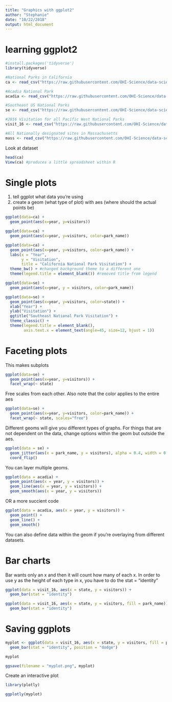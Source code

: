 ```yaml
---
title: "Graphics with ggplot2"
author: "Stephanie"
date: "10/22/2018"
output: html_document
---
```


# learning ggplot2
```r

#install.packages('tidyverse')
library(tidyverse)

#National Parks in California
ca <- read_csv("https://raw.githubusercontent.com/OHI-Science/data-science-training/master/data/ca.csv") 

#Acadia National Park
acadia <- read_csv("https://raw.githubusercontent.com/OHI-Science/data-science-training/master/data/acadia.csv")

#Southeast US National Parks
se <- read_csv("https://raw.githubusercontent.com/OHI-Science/data-science-training/master/data/se.csv")

#2016 Visitation for all Pacific West National Parks
visit_16 <- read_csv("https://raw.githubusercontent.com/OHI-Science/data-science-training/master/data/visit_16.csv")

#All Nationally designated sites in Massachusetts
mass <- read_csv("https://raw.githubusercontent.com/OHI-Science/data-science-training/master/data/mass.csv")

```

Look at dataset

```r
head(ca)
View(ca) #produces a little spreadsheet within R
```

# Single plots

1. tell ggplot what data you're using
2. create a geom (what type of plot) with aes (where should the actual points be)

```r
ggplot(data=ca) +
  geom_point(aes(x=year, y=visitors))
```

```r
ggplot(data=ca) +
  geom_point(aes(x=year, y=visitors, color=park_name))
```

```r
ggplot(data=ca) +
  geom_point(aes(x=year, y=visitors, color=park_name)) +
  labs(x = "Year",
       y = "Visitation",
       title = "California National Park Visitation") +
  theme_bw() + #changed background theme to a different one
  theme(legend.title = element_blank()) #removed title from legend
```

```r
ggplot(data=se) +
  geom_point(aes(x=year, y = visitors, color=park_name))
```

```r
ggplot(data=se) +
  geom_point(aes(x=year, y=visitors, color=state)) +
  xlab("Year") + 
  ylab("Visitation") +
  ggtitle("Southeast National Park Visitation") +
  theme_classic() +
  theme(legend.title = element_blank(),
        axis.text.x = element_text(angle=45, size=12, hjust = 1))
```

# Faceting plots

This makes subplots

```r
ggplot(data=se) +
  geom_point(aes(x=year, y=visitors)) +
  facet_wrap(~ state)
```

Free scales from each other. Also note that the color applies to the entire aes

```r
ggplot(data=se) +
  geom_point(aes(x=year, y=visitors, color=park_name)) +
  facet_wrap(~ state, scales="free")
```

Different geoms will give you different types of graphs. For things that are not dependent on the data, change options within the geom but outside the aes.

```r
ggplot(data = se) +
  geom_jitter(aes(x = park_name, y = visitors), alpha = 0.4, width = 0.1, color="blue") +
  coord_flip()
```

You can layer multiple geoms.

```r
ggplot(data = acadia) +
  geom_point(aes(x = year, y = visitors)) +
  geom_line(aes(x = year, y = visitors)) +
  geom_smooth(aes(x = year, y = visitors))
```

OR a more succient code

```r
ggplot(data = acadia, aes(x = year, y = visitors)) +
  geom_point() +
  geom_line() +
  geom_smooth()
```

You can also define data within the geom if you're overlaying from different datasets.

# Bar charts

Bar wants only an x and then it will count how many of each x. In order to use y as the height of each type in x, you have to do the stat = "identity"
```r
ggplot(data = visit_16, aes(x = state, y = visitors)) +
  geom_bar(stat = "identity")
```

```r
ggplot(data = visit_16, aes(x = state, y = visitors, fill = park_name)) +
  geom_bar(stat = "identity")
```

# Saving ggplots 
```r
myplot <- ggplot(data = visit_16, aes(x = state, y = visitors, fill = park_name)) +
  geom_bar(stat = "identity", position = "dodge")

myplot

ggsave(filename = "myplot.png", myplot)
```

Create an interactive plot

```r
library(plotly)

ggplotly(myplot)
```

